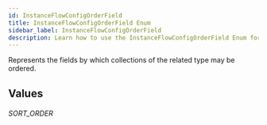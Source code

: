 ```yaml
---
id: InstanceFlowConfigOrderField
title: InstanceFlowConfigOrderField Enum
sidebar_label: InstanceFlowConfigOrderField
description: Learn how to use the InstanceFlowConfigOrderField Enum for Prismatic's API.
---
```


Represents the fields by which collections of the related type may be ordered.

## Values

###### SORT_ORDER
